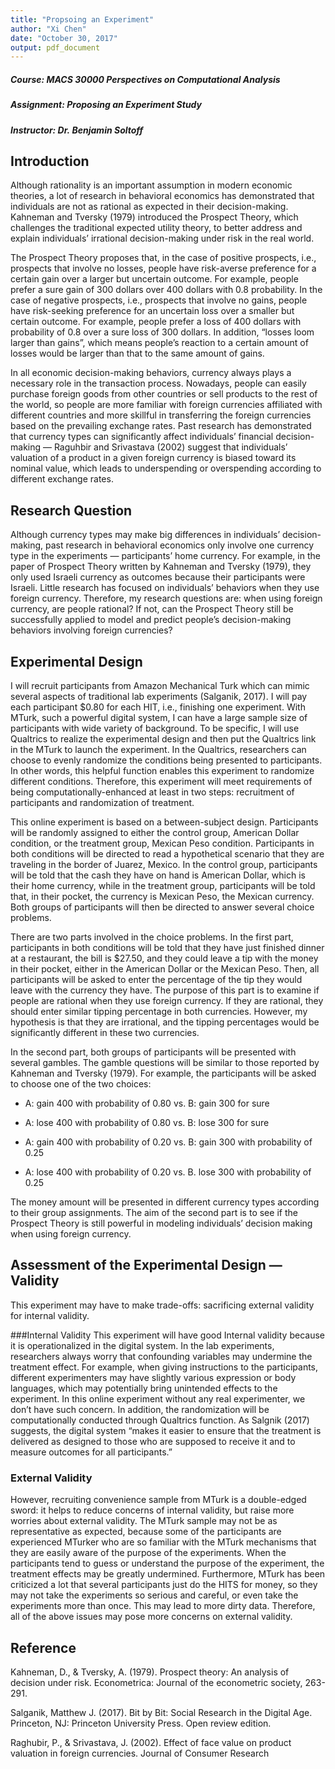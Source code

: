 ```yaml
---
title: "Propsoing an Experiment"
author: "Xi Chen"
date: "October 30, 2017"
output: pdf_document
---
```

##### Course: MACS 30000 Perspectives on Computational Analysis 
##### Assignment: Proposing an Experiment Study 
##### Instructor: Dr. Benjamin Soltoff

## Introduction
Although rationality is an important assumption in modern economic theories, a lot of research in behavioral economics has demonstrated that individuals are not as rational as expected in their decision-making. Kahneman and Tversky (1979) introduced the Prospect Theory, which challenges the traditional expected utility theory, to better address and explain individuals' irrational decision-making under risk in the real world. 

The Prospect Theory proposes that, in the case of positive prospects, i.e., prospects that involve no losses, people have risk-averse preference for a certain gain over a larger but uncertain outcome. For example, people prefer a sure gain of 300 dollars over 400 dollars with 0.8 probability. In the case of negative prospects, i.e., prospects that involve no gains, people have risk-seeking preference for an uncertain loss over a smaller but certain outcome. For example, people prefer a loss of 400 dollars with probability of 0.8 over a sure loss of 300 dollars.  In addition, "losses loom larger than gains", which means people's reaction to a certain amount of losses would be larger than that to the same amount of gains. 

In all economic decision-making behaviors, currency always plays a necessary role in the transaction process. Nowadays, people can easily purchase foreign goods from other countries or sell products to the rest of the world, so people are more familiar with foreign currencies affiliated with different countries and more skillful in transferring the foreign currencies based on the prevailing exchange rates. Past research has demonstrated that currency types can significantly affect individuals' financial decision-making --- Raguhbir and Srivastava (2002) suggest that individuals' valuation of a product in a given foreign currency is biased toward its nominal value, which leads to underspending or overspending according to different exchange rates.  

## Research Question
Although currency types may make big differences in individuals' decision-making, past research in behavioral economics only involve one currency type in the experiments --- participants' home currency. For example, in the paper of Prospect Theory written by Kahneman and Tversky (1979), they only used Israeli currency as outcomes because their participants were Israeli. Little research has focused on individuals' behaviors when they use foreign currency. Therefore, my research questions are: when using foreign currency, are people rational? If not, can the Prospect Theory still be successfully applied to model and predict people's decision-making behaviors involving foreign currencies? 

## Experimental Design
I will recruit participants from Amazon Mechanical Turk which can mimic several aspects of traditional lab experiments (Salganik, 2017). I will pay each participant $0.80 for each HIT, i.e., finishing one experiment. With MTurk, such a powerful digital system, I can have a large sample size of participants with wide variety of background. To be specific, I will use Qualtrics to realize the experimental design and then put the Qualtrics link in the MTurk to launch the experiment. In the Qualtrics, researchers can choose to evenly randomize the conditions being presented to participants. In other words, this helpful function enables this experiment to randomize different conditions. Therefore, this experiment will meet requirements of being computationally-enhanced at least in two steps: recruitment of participants and randomization of treatment. 

This online experiment is based on a between-subject design. Participants will be randomly assigned to either the control group, American Dollar condition, or the treatment group, Mexican Peso condition. Participants in both conditions will be directed to read a hypothetical scenario that they are traveling in the border of Juarez, Mexico. In the control group, participants will be told that the cash they have on hand is American Dollar, which is their home currency, while in the treatment group, participants will be told that, in their pocket, the currency is Mexican Peso, the Mexican currency. Both groups of participants will then be directed to answer several choice problems. 

There are two parts involved in the choice problems. In the first part, participants in both conditions will be told that they have just finished dinner at a restaurant, the bill is $27.50, and they could leave a tip with the money in their pocket, either in the American Dollar or the Mexican Peso. Then, all participants will be asked to enter the percentage of the tip they would leave with the currency they have. The purpose of this part is to examine if people are rational when they use foreign currency. If they are rational, they should enter similar tipping percentage in both currencies. However, my hypothesis is that they are irrational, and the tipping percentages would be significantly different in these two currencies. 

In the second part, both groups of participants will be presented with several gambles. The gamble questions will be similar to those reported by Kahneman and Tversky (1979). For example, the participants will be asked to choose one of the two choices:

-	A: gain 400 with probability of 0.80         vs.           B: gain 300 for sure

-	A: lose 400 with probability of 0.80         vs.           B: lose 300 for sure

-	A: gain 400 with probability of 0.20         vs.           B: gain 300 with probability of 0.25

-	A: lose 400 with probability of 0.20         vs.           B. lose 300 with probability of 0.25

The money amount will be presented in different currency types according to their group assignments. The aim of the second part is to see if the Prospect Theory is still powerful in modeling individuals' decision making when using foreign currency.  

## Assessment of the Experimental Design --- Validity
This experiment may have to make trade-offs: sacrificing external validity for internal validity. 

###Internal Validity
This experiment will have good Internal validity because it is operationalized in the digital system. In the lab experiments, researchers always worry that confounding variables may undermine the treatment effect. For example, when giving instructions to the participants, different experimenters may have slightly various expression or body languages, which may potentially bring unintended effects to the experiment. In this online experiment without any real experimenter, we don't have such concern. In addition, the randomization will be computationally conducted through Qualtrics function. As Salgnik (2017) suggests, the digital system "makes it easier to ensure that the treatment is delivered as designed to those who are supposed to receive it and to measure outcomes for all participants."

### External Validity
However, recruiting convenience sample from MTurk is a double-edged sword: it helps to reduce concerns of internal validity, but raise more worries about external validity. The MTurk sample may not be as representative as expected, because some of the participants are experienced MTurker who are so familiar with the MTurk mechanisms that they are easily aware of the purpose of the experiments. When the participants tend to guess or understand the purpose of the experiment, the treatment effects may be greatly undermined. Furthermore, MTurk has been criticized a lot that several participants just do the HITS for money, so they may not take the experiments so serious and careful, or even take the experiments more than once. This may lead to more dirty data. Therefore, all of the above issues may pose more concerns on external validity.

## Reference
Kahneman, D., & Tversky, A. (1979). Prospect theory: An analysis of decision under risk. Econometrica: Journal of the econometric society, 263-291.

Salganik, Matthew J. (2017). Bit by Bit: Social Research in the Digital Age. Princeton, NJ: Princeton University Press. Open review edition.

Raghubir, P., & Srivastava, J. (2002). Effect of face value on product valuation in foreign currencies. Journal of Consumer Research


